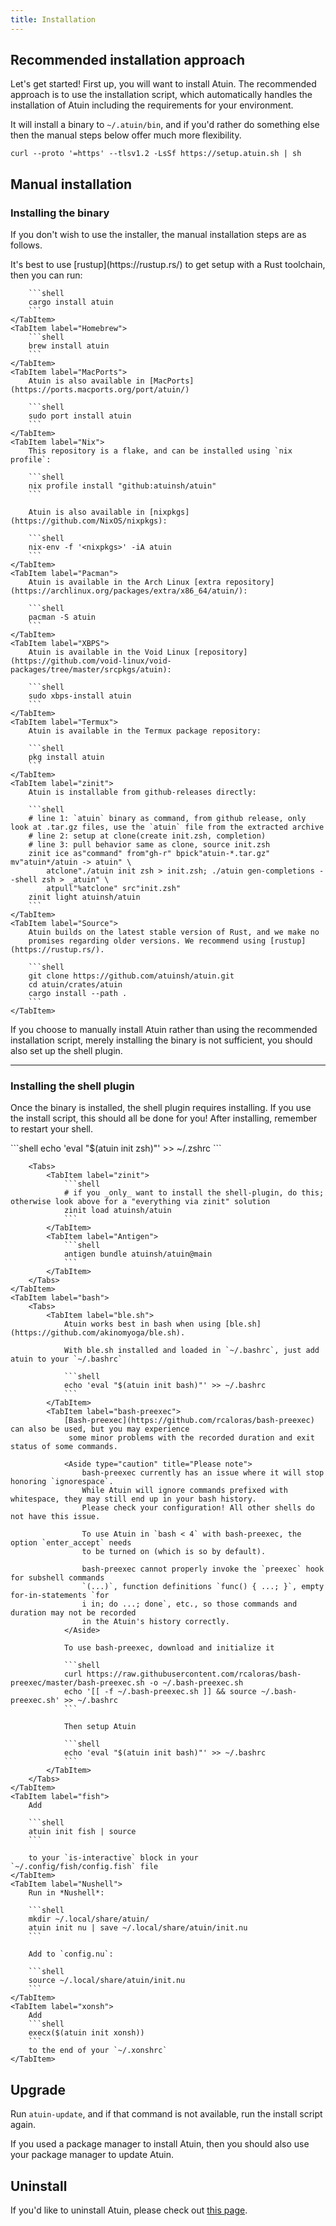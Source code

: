 ```yaml
---
title: Installation
---
```



## Recommended installation approach

Let's get started! First up, you will want to install Atuin. The recommended
approach is to use the installation script, which automatically handles the
installation of Atuin including the requirements for your environment. 


It will install a binary to `~/.atuin/bin`, and if you'd rather do something else 
then the manual steps below offer much more flexibility.

```shell
curl --proto '=https' --tlsv1.2 -LsSf https://setup.atuin.sh | sh
```

<LinkCard
    title="Setup sync"
    description="Move on to the next step, or read on to manually install Atuin instead."
    href="/guide/sync/"
/>

## Manual installation

### Installing the binary

If you don't wish to use the installer, the manual installation steps are as follows.

<Tabs>
    <TabItem label="Cargo">
        It's best to use [rustup](https://rustup.rs/) to get setup with a Rust
        toolchain, then you can run:

        ```shell
        cargo install atuin
        ```
    </TabItem>
    <TabItem label="Homebrew">
        ```shell
        brew install atuin
        ```
    </TabItem>
    <TabItem label="MacPorts">
        Atuin is also available in [MacPorts](https://ports.macports.org/port/atuin/)

        ```shell
        sudo port install atuin
        ```
    </TabItem>
    <TabItem label="Nix">
        This repository is a flake, and can be installed using `nix profile`:

        ```shell
        nix profile install "github:atuinsh/atuin"
        ```

        Atuin is also available in [nixpkgs](https://github.com/NixOS/nixpkgs):

        ```shell
        nix-env -f '<nixpkgs>' -iA atuin
        ```
    </TabItem>
    <TabItem label="Pacman">
        Atuin is available in the Arch Linux [extra repository](https://archlinux.org/packages/extra/x86_64/atuin/):

        ```shell
        pacman -S atuin
        ```
    </TabItem>
    <TabItem label="XBPS">
        Atuin is available in the Void Linux [repository](https://github.com/void-linux/void-packages/tree/master/srcpkgs/atuin):

        ```shell
        sudo xbps-install atuin
        ```
    </TabItem>
    <TabItem label="Termux">
        Atuin is available in the Termux package repository:

        ```shell
        pkg install atuin
        ```
    </TabItem>
    <TabItem label="zinit">
        Atuin is installable from github-releases directly:

        ```shell
        # line 1: `atuin` binary as command, from github release, only look at .tar.gz files, use the `atuin` file from the extracted archive
        # line 2: setup at clone(create init.zsh, completion)
        # line 3: pull behavior same as clone, source init.zsh
        zinit ice as"command" from"gh-r" bpick"atuin-*.tar.gz" mv"atuin*/atuin -> atuin" \
            atclone"./atuin init zsh > init.zsh; ./atuin gen-completions --shell zsh > _atuin" \
            atpull"%atclone" src"init.zsh"
        zinit light atuinsh/atuin
        ```
    </TabItem>
    <TabItem label="Source">
        Atuin builds on the latest stable version of Rust, and we make no
        promises regarding older versions. We recommend using [rustup](https://rustup.rs/).

        ```shell
        git clone https://github.com/atuinsh/atuin.git
        cd atuin/crates/atuin
        cargo install --path .
        ```
    </TabItem>
</Tabs>

<Aside type="caution" title="Please be advised">
    If you choose to manually install Atuin rather than using the recommended installation script,
    merely installing the binary is not sufficient, you should also set up the shell plugin.
</Aside>

---

### Installing the shell plugin

Once the binary is installed, the shell plugin requires installing.
If you use the install script, this should all be done for you!
After installing, remember to restart your shell.

<Tabs>
    <TabItem label="zsh">
        ```shell
        echo 'eval "$(atuin init zsh)"' >> ~/.zshrc
        ```

        <Tabs>
            <TabItem label="zinit">
                ```shell
                # if you _only_ want to install the shell-plugin, do this; otherwise look above for a "everything via zinit" solution
                zinit load atuinsh/atuin
                ```
            </TabItem>
            <TabItem label="Antigen">
                ```shell
                antigen bundle atuinsh/atuin@main
                ```
            </TabItem>
        </Tabs>
    </TabItem>
    <TabItem label="bash">
        <Tabs>
            <TabItem label="ble.sh">
                Atuin works best in bash when using [ble.sh](https://github.com/akinomyoga/ble.sh).

                With ble.sh installed and loaded in `~/.bashrc`, just add atuin to your `~/.bashrc`

                ```shell
                echo 'eval "$(atuin init bash)"' >> ~/.bashrc
                ```
            </TabItem>
            <TabItem label="bash-preexec">
                [Bash-preexec](https://github.com/rcaloras/bash-preexec) can also be used, but you may experience
                 some minor problems with the recorded duration and exit status of some commands.

                <Aside type="caution" title="Please note">
                    bash-preexec currently has an issue where it will stop honoring `ignorespace`.
                    While Atuin will ignore commands prefixed with whitespace, they may still end up in your bash history.
                    Please check your configuration! All other shells do not have this issue.

                    To use Atuin in `bash < 4` with bash-preexec, the option `enter_accept` needs
                    to be turned on (which is so by default).

                    bash-preexec cannot properly invoke the `preexec` hook for subshell commands
                    `(...)`, function definitions `func() { ...; }`, empty for-in-statements `for
                    i in; do ...; done`, etc., so those commands and duration may not be recorded
                    in the Atuin's history correctly.
                </Aside>

                To use bash-preexec, download and initialize it

                ```shell
                curl https://raw.githubusercontent.com/rcaloras/bash-preexec/master/bash-preexec.sh -o ~/.bash-preexec.sh
                echo '[[ -f ~/.bash-preexec.sh ]] && source ~/.bash-preexec.sh' >> ~/.bashrc
                ```

                Then setup Atuin

                ```shell
                echo 'eval "$(atuin init bash)"' >> ~/.bashrc
                ```
            </TabItem>
        </Tabs>
    </TabItem>
    <TabItem label="fish">
        Add

        ```shell
        atuin init fish | source
        ```

        to your `is-interactive` block in your `~/.config/fish/config.fish` file
    </TabItem>
    <TabItem label="Nushell">
        Run in *Nushell*:

        ```shell
        mkdir ~/.local/share/atuin/
        atuin init nu | save ~/.local/share/atuin/init.nu
        ```

        Add to `config.nu`:

        ```shell
        source ~/.local/share/atuin/init.nu
        ```
    </TabItem>
    <TabItem label="xonsh">
        Add
        ```shell
        execx($(atuin init xonsh))
        ```
        to the end of your `~/.xonshrc`
    </TabItem>
</Tabs>

## Upgrade

Run `atuin-update`, and if that command is not available, run the install script again.

If you used a package manager to install Atuin, then you should also use your package manager to update Atuin.

## Uninstall

If you'd like to uninstall Atuin, please check out [this page](https://docs.atuin.sh/uninstall/).
